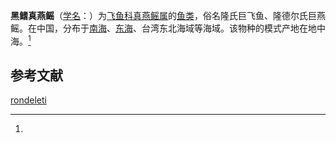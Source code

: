 {{Speciesbox
| name = 黑鳍真燕鳐
| status = 
| status_system = 
| image = 
| genus = Prognichthys
| species = rondeleti
| authority = (Cuvier et Valenciennes, 1846)<ref name='id6753'>{{cite web| url =http://www.bioinfo.cn/db05/BjdwSpecies.php?action=view&id=6753| title =黑鳍真燕鳐| work =《中国动物物种编目数据库》| publisher =中国科学院微生物研究所| author =中国科学院动物研究所| accessdate =2009-04-11| deadurl =yes| archiveurl =https://web.archive.org/web/20160305050901/http://www.bioinfo.cn/db05/BjdwSpecies.php?action=view&id=6753| archivedate =2016-03-05}}</ref>
}}

'''黑鳍真燕鳐'''（[[学名|学名]]：{{lang|la|''Prognichthys rondeleti''}}）为[[飞鱼科|飞鱼科]][[真燕鳐属|真燕鳐属]]的[[鱼类|鱼类]]，俗名隆氏巨飞鱼、隆德尔氏巨燕鳐。在中国，分布于[[南海|南海]]、[[东海|东海]]、台湾东北海域等海域。该物种的模式产地在地中海。<ref name='id6753'/>

== 参考文献 ==
{{reflist}}

{{Wikispecies|Prognichthys rondeleti}}
{{Taxonbar|from=Q2150184}}

[[Category:真燕鳐属|rondeleti]]


{{鱼类小作品}}